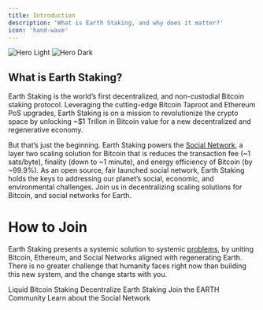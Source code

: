 ```yaml
---
title: Introduction
description: 'What is Earth Staking, and why does it matter?'
icon: 'hand-wave'
---
```


<img
  className="block dark:hidden"
  src="https://i.imgur.com/GNs39lB.png"
  alt="Hero Light"
/>
<img
  className="hidden dark:block"
  src="https://i.imgur.com/GNs39lB.png"
  alt="Hero Dark"
/>

## What is Earth Staking?
Earth Staking is the world’s first decentralized, and non-custodial Bitcoin staking protocol. Leveraging the cutting-edge Bitcoin Taproot and Ethereum PoS upgrades, Earth Staking is on a mission to revolutionize the crypto space by unlocking ~$1 Trillon in Bitcoin value for a new decentralized and regenerative economy.

But that’s just the beginning. Earth Staking powers the [Social Network](https://social.network), a layer two scaling solution for Bitcoin that is reduces the transaction fee (~1 sats/byte), finality (down to ~1 minute), and energy efficiency of Bitcoin (by ~99.9%).
As an open source, fair launched social network, Earth Staking holds the keys to addressing our planet’s social, economic, and environmental challenges. Join us in decentralizing scaling solutions for Bitcoin, and social networks for Earth.

# How to Join

Earth Staking presents a systemic solution to systemic [problems](/resources/mission), by uniting Bitcoin, Ethereum, and Social Networks aligned with regenerating Earth. There is no greater challenge that humanity faces right now than building this new system, and the change starts with you. 

<CardGroup cols={2}>
  <Card
    title="Stake Bitcoin"
    icon="bitcoin"
    href="/bitcoin-staking"
  >
    Liquid Bitcoin Staking
  </Card>
  <Card
    title="Run a Earth Node"
    icon="farm"
    href="/decentralization"
  >
    Decentralize Earth Staking
  </Card>
</CardGroup>
<CardGroup cols={2}>
  <Card
    title="Become an Ambassador"
    icon="earth-americas"
    href="/ecosystem"
  >
    Join the EARTH Community
  </Card>
  <Card
    title="Read the Whitepaper"
    icon="heart"
    href="https://social.network"
  >
    Learn about the Social Network
  </Card>
</CardGroup>